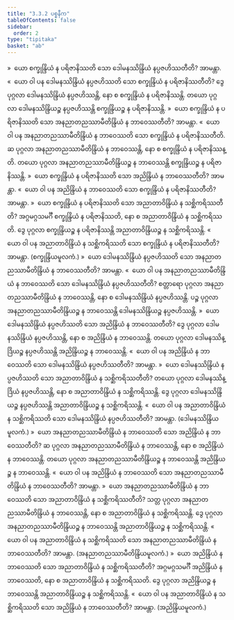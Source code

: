 ```yaml
---
title: "3.3.2 ပစ္စနီက"
tableOfContents: false
sidebar:
  order: 2
type: "tipitaka"
basket: "ab"
---
```



<DynamicBreadcrumb />

<Division number="455">

<Paragraph number="4186">
»  ယော စက္ခုန္ဒြိယံ န ပရိဇာနိဿတိ သော ဒေါမနဿိန္ဒြိယံ နပ္ပဇဟိဿတီတိ? အာမန္တာ.
</Paragraph>

<Paragraph number="4187">
«  ယော ဝါ ပန ဒေါမနဿိန္ဒြိယံ နပ္ပဇဟိဿတိ သော စက္ခုန္ဒြိယံ န ပရိဇာနိဿတီတိ?
</Paragraph>

<Paragraph number="4188">
ဒွေ ပုဂ္ဂလာ ဒေါမနဿိန္ဒြိယံ နပ္ပဇဟိဿန္တိ, နော စ စက္ခုန္ဒြိယံ န ပရိဇာနိဿန္တိ. တယော ပုဂ္ဂလာ ဒေါမနဿိန္ဒြိယဉ္စ နပ္ပဇဟိဿန္တိ စက္ခုန္ဒြိယဉ္စ န ပရိဇာနိဿန္တိ.
</Paragraph>

<Paragraph number="4189">
»  ယော စက္ခုန္ဒြိယံ န ပရိဇာနိဿတိ သော အနညာတညဿာမီတိန္ဒြိယံ န ဘာဝေဿတီတိ? အာမန္တာ.
</Paragraph>

<Paragraph number="4190">
«  ယော ဝါ ပန အနညာတညဿာမီတိန္ဒြိယံ န ဘာဝေဿတိ သော စက္ခုန္ဒြိယံ န ပရိဇာနိဿတီတိ.
</Paragraph>

<Paragraph number="4191">
ဆ ပုဂ္ဂလာ အနညာတညဿာမီတိန္ဒြိယံ န ဘာဝေဿန္တိ, နော စ စက္ခုန္ဒြိယံ န ပရိဇာနိဿန္တိ. တယော ပုဂ္ဂလာ အနညာတညဿာမီတိန္ဒြိယဉ္စ န ဘာဝေဿန္တိ စက္ခုန္ဒြိယဉ္စ န ပရိဇာနိဿန္တိ.
</Paragraph>

<Paragraph number="4192">
»  ယော စက္ခုန္ဒြိယံ န ပရိဇာနိဿတိ သော အညိန္ဒြိယံ န ဘာဝေဿတီတိ? အာမန္တာ.
</Paragraph>

<Paragraph number="4193">
«  ယော ဝါ ပန အညိန္ဒြိယံ န ဘာဝေဿတိ သော စက္ခုန္ဒြိယံ န ပရိဇာနိဿတီတိ? အာမန္တာ.
</Paragraph>

<Paragraph number="4194">
»  ယော စက္ခုန္ဒြိယံ န ပရိဇာနိဿတိ သော အညာတာဝိန္ဒြိယံ န သစ္ဆိကရိဿတီတိ?
</Paragraph>

<Paragraph number="4195">
အဂ္ဂမဂ္ဂသမင်္ဂီ စက္ခုန္ဒြိယံ န ပရိဇာနိဿတိ, နော စ အညာတာဝိန္ဒြိယံ န သစ္ဆိကရိဿတိ. ဒွေ ပုဂ္ဂလာ စက္ခုန္ဒြိယဉ္စ န ပရိဇာနိဿန္တိ အညာတာဝိန္ဒြိယဉ္စ န သစ္ဆိကရိဿန္တိ.
</Paragraph>

<Paragraph number="4196">
«  ယော ဝါ ပန အညာတာဝိန္ဒြိယံ န သစ္ဆိကရိဿတိ သော စက္ခုန္ဒြိယံ န ပရိဇာနိဿတီတိ? အာမန္တာ. (စက္ခုန္ဒြိယမူလကံ.)
</Paragraph>

</Division>
<Division number="456">

<Paragraph number="4197">
»  ယော ဒေါမနဿိန္ဒြိယံ နပ္ပဇဟိဿတိ သော အနညာတညဿာမီတိန္ဒြိယံ န ဘာဝေဿတီတိ? အာမန္တာ.
</Paragraph>

<Paragraph number="4198">
«  ယော ဝါ ပန အနညာတညဿာမီတိန္ဒြိယံ န ဘာဝေဿတိ သော ဒေါမနဿိန္ဒြိယံ နပ္ပဇဟိဿတီတိ?
</Paragraph>

<Paragraph number="4199">
စတ္တာရော ပုဂ္ဂလာ အနညာတညဿာမီတိန္ဒြိယံ န ဘာဝေဿန္တိ, နော စ ဒေါမနဿိန္ဒြိယံ နပ္ပဇဟိဿန္တိ. ပဉ္စ ပုဂ္ဂလာ အနညာတညဿာမီတိန္ဒြိယဉ္စ န ဘာဝေဿန္တိ ဒေါမနဿိန္ဒြိယဉ္စ နပ္ပဇဟိဿန္တိ.
</Paragraph>

<Paragraph number="4200">
»  ယော ဒေါမနဿိန္ဒြိယံ နပ္ပဇဟိဿတိ သော အညိန္ဒြိယံ န ဘာဝေဿတီတိ?
</Paragraph>

<Paragraph number="4201">
ဒွေ ပုဂ္ဂလာ ဒေါမနဿိန္ဒြိယံ နပ္ပဇဟိဿန္တိ, နော စ အညိန္ဒြိယံ န ဘာဝေဿန္တိ. တယော ပုဂ္ဂလာ ဒေါမနဿိန္ဒြိယဉ္စ နပ္ပဇဟိဿန္တိ အညိန္ဒြိယဉ္စ န ဘာဝေဿန္တိ.
</Paragraph>

<Paragraph number="4202">
«  ယော ဝါ ပန အညိန္ဒြိယံ န ဘာဝေဿတိ သော ဒေါမနဿိန္ဒြိယံ နပ္ပဇဟိဿတီတိ? အာမန္တာ.
</Paragraph>

<Paragraph number="4203">
»  ယော ဒေါမနဿိန္ဒြိယံ နပ္ပဇဟိဿတိ သော အညာတာဝိန္ဒြိယံ န သစ္ဆိကရိဿတီတိ?
</Paragraph>

<Paragraph number="4204">
တယော ပုဂ္ဂလာ ဒေါမနဿိန္ဒြိယံ နပ္ပဇဟိဿန္တိ, နော စ အညာတာဝိန္ဒြိယံ န သစ္ဆိကရိဿန္တိ. ဒွေ ပုဂ္ဂလာ ဒေါမနဿိန္ဒြိယဉ္စ နပ္ပဇဟိဿန္တိ အညာတာဝိန္ဒြိယဉ္စ န သစ္ဆိကရိဿန္တိ.
</Paragraph>

<Paragraph number="4205">
«  ယော ဝါ ပန အညာတာဝိန္ဒြိယံ န သစ္ဆိကရိဿတိ သော ဒေါမနဿိန္ဒြိယံ နပ္ပဇဟိဿတီတိ? အာမန္တာ. (ဒေါမနဿိန္ဒြိယမူလကံ.)
</Paragraph>

</Division>
<Division number="457">

<Paragraph number="4206">
»  ယော အနညာတညဿာမီတိန္ဒြိယံ န ဘာဝေဿတိ သော အညိန္ဒြိယံ န ဘာဝေဿတီတိ?
</Paragraph>

<Paragraph number="4207">
ဆ ပုဂ္ဂလာ အနညာတညဿာမီတိန္ဒြိယံ န ဘာဝေဿန္တိ, နော စ အညိန္ဒြိယံ န ဘာဝေဿန္တိ. တယော ပုဂ္ဂလာ အနညာတညဿာမီတိန္ဒြိယဉ္စ န ဘာဝေဿန္တိ အညိန္ဒြိယဉ္စ န ဘာဝေဿန္တိ.
</Paragraph>

<Paragraph number="4208">
«  ယော ဝါ ပန အညိန္ဒြိယံ န ဘာဝေဿတိ သော အနညာတညဿာမီတိန္ဒြိယံ န ဘာဝေဿတီတိ? အာမန္တာ.
</Paragraph>

<Paragraph number="4209">
»  ယော အနညာတညဿာမီတိန္ဒြိယံ န ဘာဝေဿတိ သော အညာတာဝိန္ဒြိယံ န သစ္ဆိကရိဿတီတိ?
</Paragraph>

<Paragraph number="4210">
သတ္တ ပုဂ္ဂလာ အနညာတညဿာမီတိန္ဒြိယံ န ဘာဝေဿန္တိ, နော စ အညာတာဝိန္ဒြိယံ န သစ္ဆိကရိဿန္တိ. ဒွေ ပုဂ္ဂလာ အနညာတညဿာမီတိန္ဒြိယဉ္စ န ဘာဝေဿန္တိ အညာတာဝိန္ဒြိယဉ္စ န သစ္ဆိကရိဿန္တိ.
</Paragraph>

<Paragraph number="4211">
«  ယော ဝါ ပန အညာတာဝိန္ဒြိယံ န သစ္ဆိကရိဿတိ သော အနညာတညဿာမီတိန္ဒြိယံ န ဘာဝေဿတီတိ? အာမန္တာ. (အနညာတညဿာမီတိန္ဒြိယမူလကံ.)
</Paragraph>

</Division>
<Division number="458">

<Paragraph number="4212">
»  ယော အညိန္ဒြိယံ န ဘာဝေဿတိ သော အညာတာဝိန္ဒြိယံ န သစ္ဆိကရိဿတီတိ?
</Paragraph>

<Paragraph number="4213">
အဂ္ဂမဂ္ဂသမင်္ဂီ အညိန္ဒြိယံ န ဘာဝေဿတိ, နော စ အညာတာဝိန္ဒြိယံ န သစ္ဆိကရိဿတိ. ဒွေ ပုဂ္ဂလာ အညိန္ဒြိယဉ္စ န ဘာဝေဿန္တိ အညာတာဝိန္ဒြိယဉ္စ န သစ္ဆိကရိဿန္တိ.
</Paragraph>

<Paragraph number="4214">
«  ယော ဝါ ပန အညာတာဝိန္ဒြိယံ န သစ္ဆိကရိဿတိ သော အညိန္ဒြိယံ န ဘာဝေဿတီတိ? အာမန္တာ. (အညိန္ဒြိယမူလကံ.)
</Paragraph>
</Division>